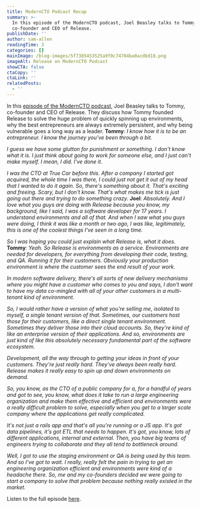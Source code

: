 ```yaml
---
title: ModernCTO Podcast Recap
summary: >-
  In this episode of the ModernCTO podcast, Joel Beasley talks to Tommy,
  co-founder and CEO of Release.
publishDate: ''
author: sam-allen
readingTime: 3
categories: []
mainImage: /blog-images/5f7385453525a9f0c74784ba0acdbd18.png
imageAlt: Release on ModernCTO Podcast
showCTA: false
ctaCopy: ''
ctaLink: ''
relatedPosts:
  - ''
---
```


In this [episode of the ModernCTO podcast](https://moderncto.io/tommy-mcclung/), Joel Beasley talks to Tommy, co-founder and CEO of Release. They discuss how Tommy founded Release to solve the huge problem of quickly spinning up environments, why the best entrepreneurs are always extremely persistent, and why being vulnerable goes a long way as a leader.
**Tommy**: _I know how it is to be an entrepreneur. I know the journey you've been through a bit._ 

_I guess we have some glutton for punishment or something. I don't know what it is. I just think about going to work for someone else, and I just can't make myself. I mean, I did. I've done it._

_I was the CTO at True Car before this. After a company I started got acquired, the whole time I was there, I could just not get it out of my head that I wanted to do it again. So, there's something about it. That's exciting and freeing. Scary, but I don't know. That's what makes me tick is just going out there and trying to do something crazy._
**Joel**: _Absolutely. And I love what you guys are doing with Release because you know, my background, like I said, I was a software developer for 17 years. I understand environments and all of that. And when I saw what you guys were doing, I think it was like a month or two ago, I was like, legitimately, this is one of the coolest things I've seen in a long time._

_So I was hoping you could just explain what Release is, what it does._ 
**Tommy**: _Yeah. So Release is environments as a service. Environments are needed for developers, for everything from developing their code, testing, and QA. Running it for their customers. Obviously your production environment is where the customer sees the end result of your work._

_In modern software delivery, there's all sorts of new delivery mechanisms where you might have a customer who comes to you and says, I don't want to have my data co-mingled with all of your other customers in a multi-tenant kind of environment._ 

_So, I would rather have a version of what you're selling me, isolated to myself, a single tenant version of that. Sometimes, our customers host those for their customers, like a direct single tenant environment. Sometimes they deliver those into their cloud accounts. So, they're kind of like an enterprise version of their applications. And so, environments are just kind of like this absolutely necessary fundamental part of the software ecosystem._

_Development, all the way through to getting your ideas in front of your customers. They're just really hard. They've always been really hard. Release makes it really easy to spin up and down environments on demand._ 

_So, you know, as the CTO of a public company for a, for a handful of years and got to see, you know, what does it take to run a large engineering organization and make them effective and efficient and environments were a really difficult problem to solve, especially when you get to a larger scale company where the applications get really complicated._

_It's not just a rails app and that's all you're running or a JS app. It's got data pipelines, it's got ETL that needs to happen. It's got, you know, lots of different applications, internal and external. Then, you have big teams of engineers trying to collaborate and they all tend to bottleneck around._

_Well, I got to use the staging environment or QA is being used by this team. And so I've got to wait. I really, really felt the pain in trying to get an engineering organization efficient and environments were kind of a headache there. So, me and my co-founders decided we were going to start a company to solve that problem because nothing really existed in the market._

Listen to the full episode [here](https://moderncto.io/tommy-mcclung/).